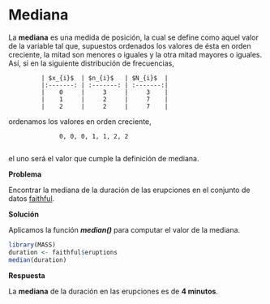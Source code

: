 
# Mediana

La __mediana__ es una medida de posición, la cual se define como aquel valor de la variable tal que, supuestos ordenados los valores de ésta en orden creciente, la mitad son menores o iguales y la otra mitad mayores o iguales. Así, si en la siguiente distribución de frecuencias,

             | $x_{i}$  | $n_{i}$   | $N_{i}$  |
             |:-------: | :-------: | :-------:|
             |    0     |     3     |     3    |
             |    1     |     2     |     7    |
             |    2     |     2     |     7    |

ordenamos los valores en orden creciente,

                  0, 0, 0, 1, 1, 2, 2
                  
el uno será el valor que cumple la definición de mediana.

__Problema__

Encontrar la mediana de la duración de las erupciones en el conjunto de datos [faithful](../chapter2/nquantitative.md).

__Solución__

Aplicamos la función ___median()___ para computar el valor de la mediana.

```r
library(MASS)
duration <- faithful$eruptions
median(duration)


```

__Respuesta__

La __mediana__ de la duración en las erupciones es de __4 minutos__.
                        
                 